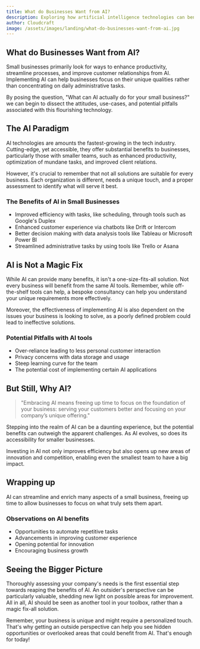 ```yaml
---
title: What do Businesses Want from AI?
description: Exploring how artificial intelligence technologies can benefit small businesses.
author: Cloudcraft
image: /assets/images/landing/what-do-businesses-want-from-ai.jpg
---
```


## What do Businesses Want from AI?

Small businesses primarily look for ways to enhance productivity, streamline processes, and improve customer relationships from AI. Implementing AI can help businesses focus on their unique qualities rather than concentrating on daily administrative tasks. 

By posing the question, "What can AI actually do for your small business?" we can begin to dissect the attitudes, use-cases, and potential pitfalls associated with this flourishing technology.

<ServicesBlurb />

## The AI Paradigm 

AI technologies are amounts the fastest-growing in the tech industry. Cutting-edge, yet accessible, they offer substantial benefits to businesses, particularly those with smaller teams, such as enhanced productivity, optimization of mundane tasks, and improved client relations.

However, it's crucial to remember that not all solutions are suitable for every business. Each organization is different, needs a unique touch, and a proper assessment to identify what will serve it best.

### The Benefits of AI in Small Businesses 

 * Improved efficiency with tasks, like scheduling, through tools such as Google's Duplex
 * Enhanced customer experience via chatbots like Drift or Intercom
 * Better decision making with data analysis tools like Tableau or Microsoft Power BI 
 * Streamlined administrative tasks by using tools like Trello or Asana 

## AI is Not a Magic Fix 

While AI can provide many benefits, it isn't a one-size-fits-all solution. Not every business will benefit from the same AI tools. Remember, while off-the-shelf tools can help, a bespoke consultancy can help you understand your unique requirements more effectively.

Moreover, the effectiveness of implementing AI is also dependent on the issues your business is looking to solve, as a poorly defined problem could lead to ineffective solutions.

### Potential Pitfalls with AI tools 

 * Over-reliance leading to less personal customer interaction
 * Privacy concerns with data storage and usage
 * Steep learning curve for the team
 * The potential cost of implementing certain AI applications

<GetStartedBlurb />

## But Still, Why AI?

<blockquote> "Embracing AI means freeing up time to focus on the foundation of your business: serving your customers better and focusing on your company’s unique offering."</blockquote>

Stepping into the realm of AI can be a daunting experience, but the potential benefits can outweigh the apparent challenges. As AI evolves, so does its accessibility for smaller businesses.

Investing in AI not only improves efficiency but also opens up new areas of innovation and competition, enabling even the smallest team to have a big impact.

## Wrapping up 

AI can streamline and enrich many aspects of a small business, freeing up time to allow businesses to focus on what truly sets them apart. 

### Observations on AI benefits 

 * Opportunities to automate repetitive tasks
 * Advancements in improving customer experience
 * Opening potential for innovation
 * Encouraging business growth

## Seeing the Bigger Picture 

Thoroughly assessing your company's needs is the first essential step towards reaping the benefits of AI. An outsider's perspective can be particularly valuable, shedding new light on possible areas for improvement. All in all, AI should be seen as another tool in your toolbox, rather than a magic fix-all solution.

Remember, your business is unique and might require a personalized touch. That's why getting an outside perspective can help you see hidden opportunities or overlooked areas that could benefit from AI. That's enough for today!


